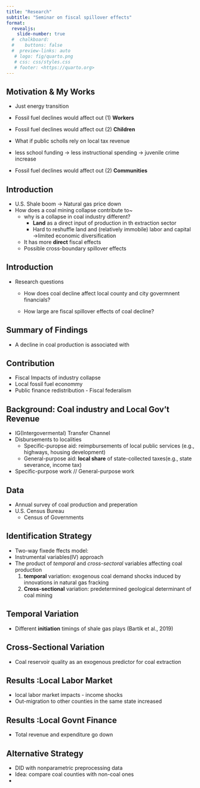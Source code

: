```yaml
---
title: "Research"
subtitle: "Seminar on fiscal spillover effects"
format:
  revealjs: 
    slide-number: true
  #  chalkboard: 
  #    buttons: false
  #  preview-links: auto
   # logo: fig/quarto.png
   # css: css/styles.css
   # footer: <https://quarto.org>
---
```


## Motivation & My Works

-   Just energy transition

-   Fossil fuel declines would affect out (1) **Workers**

-   Fossil fuel declines would affect out (2) **Children**

-   What if public scholls rely on local tax revenue

-   less school funding -\> less instructional spending -\> juvenile crime increase

-   Fossil fuel declines would affect out (2) **Communities**

## Introduction 

-   U.S. Shale boom -\> Natural gas price down
-   How does a coal mining collapse contribute to\~
    -   why is a collapse in coal industry different?
        -   **Land** as a direct input of production in th extraction sector
        -   Hard to reshuffle land and (relatively immobile) labor and capital -\>limited economic diversification
    -   It has more **direct** fiscal effects
    -   Possible cross-boundary spillover effects

## Introduction 

-   Research questions

    -   How does coal decline affect local county and city govermnent financials?

    -   How large are fiscal spillover effects of coal decline?

## Summary of Findings

- A decline in coal production is associated with

## Contribution

- Fiscal Impacts of industry collapse
- Local fossil fuel econommy
- Public finance redistribution - Fiscal federalism


## Background: Coal industry and Local Gov't Revenue
::: incremental
- IG(Intergovermental) Transfer Channel
- Disbursements to localities
    - Specific-puropse aid: reimpbursements of local public services (e.g., highways, housing development)
    - General-purpose aid: **local share** of state-collected taxes(e.g., state severance, income tax)
- Specific-purpose work // General-purpose work
:::

## Data
::: incremental

- Annual survey of coal production and preperation
- U.S. Census Bureau
    - Census of Governments

:::

## Identification Strategy

- Two-way fixede ffects model:
- Instrumental variables(IV) approach
- The product of *temporal* and *cross-sectoral* variables affecting coal production
    1. **temporal** variation: exogenous coal demand shocks induced by innovations in natural gas fracking
    2. **Cross-sectional** variation: predetermined geological determinant of coal mining

## Temporal Variation

- Different **initiation** timings of shale gas plays (Bartik et al., 2019)

## Cross-Sectional Variation
- Coal reservoir quality as an exogenous predictor for coal extraction

## Results :Local Labor Market
- local labor market impacts - income shocks
- Out-migration to other counties in the same state increased

## Results :Local Govnt Finance

- Total revenue and expenditure go down

## Alternative Strategy

- DID with nonparametric preprocessing data
- Idea: compare coal counties with non-coal ones
- 